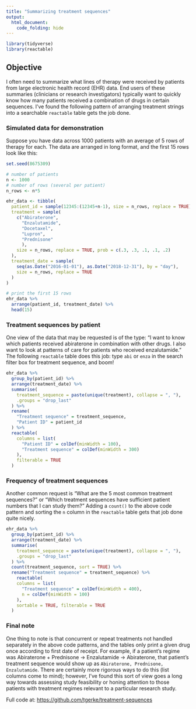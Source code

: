 ```yaml
---
title: "Summarizing treatment sequences"
output: 
  html_document:
    code_folding: hide
---
```


```r
library(tidyverse)
library(reactable)
```

## Objective

I often need to summarize what lines of therapy were received by patients from large electronic health record (EHR) data. End users of these summaries (clinicians or research investigators) typically want to quickly know how many patients received a combination of drugs in certain sequences. I've found the following pattern of arranging treatment strings into a searchable `reactable` table gets the job done. 

### Simulated data for demonstration

Suppose you have data across 1000 patients with an average of 5 rows of therapy for each. The data are arranged in long format, and the first 15 rows look like this:
```r
set.seed(8675309)

# number of patients
n <- 1000
# number of rows (several per patient)
n_rows <- n*5

ehr_data <- tibble(
  patient_id = sample(12345:(12345+n-1), size = n_rows, replace = TRUE),
  treatment = sample(
    c("Abiraterone",
      "Enzalutamide",
      "Docetaxel",
      "Lupron",
      "Prednisone"
      ),
    size = n_rows, replace = TRUE, prob = c(.3, .3, .1, .1, .2)
  ),
  treatment_date = sample(
    seq(as.Date("2016-01-01"), as.Date("2018-12-31"), by = "day"),
    size = n_rows, replace = TRUE
  )
)

# print the first 15 rows
ehr_data %>%
  arrange(patient_id, treatment_date) %>%
  head(15)
```

### Treatment sequences by patient

One view of the data that may be requested is of the type: "I want to know which patients received abiraterone in combination with other drugs. I also want to look at patterns of care for patients who received enzalutamide." The following `reactable` table does this job: type `abi` or `enza` in the search filter box for treatment sequence, and boom!

```r
ehr_data %>% 
  group_by(patient_id) %>% 
  arrange(treatment_date) %>% 
  summarise(
    treatment_sequence = paste(unique(treatment), collapse = ", "), 
    .groups = "drop_last"
  ) %>% 
  rename(
    "Treatment sequence" = treatment_sequence,
    "Patient ID" = patient_id
  ) %>%
  reactable(
    columns = list(
      "Patient ID" = colDef(minWidth = 100),
      "Treatment sequence" = colDef(minWidth = 300)
    ),
    filterable = TRUE
  )
```

### Frequency of treatment sequences

Another common request is "What are the 5 most common treatment sequences?" or "Which treatment sequences have sufficient patient numbers that I can study them?" Adding a `count()` to the above code pattern and sorting the `n` column in the `reactable` table gets that job done quite nicely. 

```r
ehr_data %>% 
  group_by(patient_id) %>% 
  arrange(treatment_date) %>% 
  summarise(
    treatment_sequence = paste(unique(treatment), collapse = ", "), 
    .groups = "drop_last"
  ) %>%
  count(treatment_sequence, sort = TRUE) %>%
  rename("Treatment sequence" = treatment_sequence) %>%
    reactable(
    columns = list(
      "Treatment sequence" = colDef(minWidth = 400),
      n = colDef(minWidth = 100)
    ),
    sortable = TRUE, filterable = TRUE
  )
```

### Final note
One thing to note is that concurrent or repeat treatments not handled separately in the above code patterns, and the tables only print a given drug once according to first date of receipt. For example, if a patient's regime was Abiraterone + Prednisone &#8594; Enzalutamide &#8594; Abiraterone, that patient's treatment sequence would show up as `Abiraterone, Prednisone, Enzalutamide`. There are certainly more rigorous ways to do this (list columns come to mind); however, I've found this sort of view goes a long way towards assessing study feasibility or honing attention to those patients with treatment regimes relevant to a particular research study. 

Full code at: [https://github.com/tgerke/treatment-sequences](https://github.com/tgerke/treatment-sequences)

